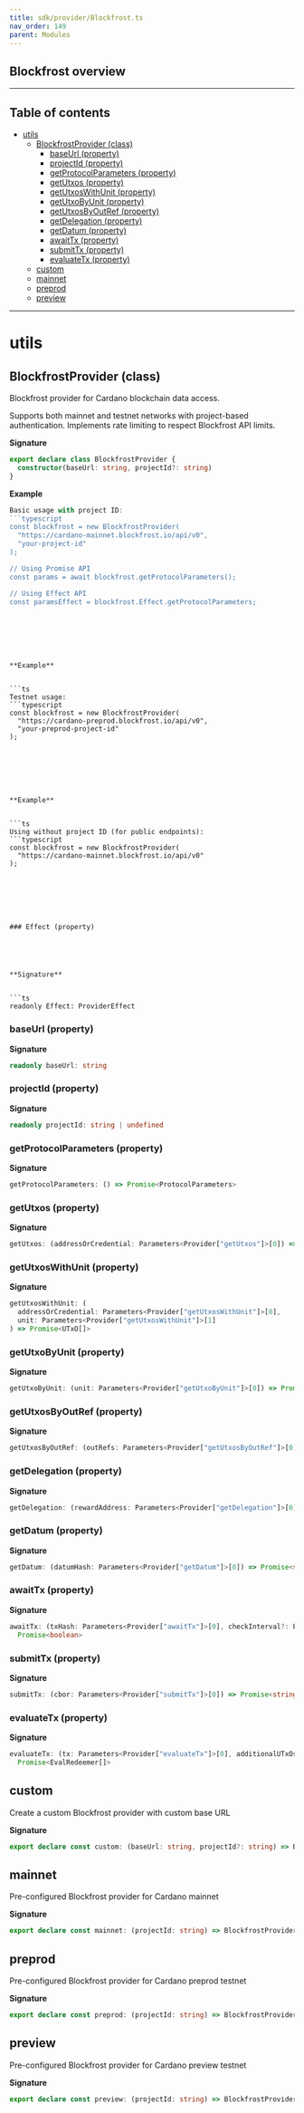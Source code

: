 ```yaml
---
title: sdk/provider/Blockfrost.ts
nav_order: 149
parent: Modules
---
```


## Blockfrost overview

---

<h2 className="text-delta">Table of contents</h2>

- [utils](#utils)
  - [BlockfrostProvider (class)](#blockfrostprovider-class)
    - [baseUrl (property)](#baseurl-property)
    - [projectId (property)](#projectid-property)
    - [getProtocolParameters (property)](#getprotocolparameters-property)
    - [getUtxos (property)](#getutxos-property)
    - [getUtxosWithUnit (property)](#getutxoswithunit-property)
    - [getUtxoByUnit (property)](#getutxobyunit-property)
    - [getUtxosByOutRef (property)](#getutxosbyoutref-property)
    - [getDelegation (property)](#getdelegation-property)
    - [getDatum (property)](#getdatum-property)
    - [awaitTx (property)](#awaittx-property)
    - [submitTx (property)](#submittx-property)
    - [evaluateTx (property)](#evaluatetx-property)
  - [custom](#custom)
  - [mainnet](#mainnet)
  - [preprod](#preprod)
  - [preview](#preview)

---

# utils

## BlockfrostProvider (class)

Blockfrost provider for Cardano blockchain data access.

Supports both mainnet and testnet networks with project-based authentication.
Implements rate limiting to respect Blockfrost API limits.

**Signature**

```ts
export declare class BlockfrostProvider {
  constructor(baseUrl: string, projectId?: string)
}
```

**Example**

````ts
Basic usage with project ID:
```typescript
const blockfrost = new BlockfrostProvider(
  "https://cardano-mainnet.blockfrost.io/api/v0",
  "your-project-id"
);

// Using Promise API
const params = await blockfrost.getProtocolParameters();

// Using Effect API
const paramsEffect = blockfrost.Effect.getProtocolParameters;
````

````






**Example**


```ts
Testnet usage:
```typescript
const blockfrost = new BlockfrostProvider(
  "https://cardano-preprod.blockfrost.io/api/v0",
  "your-preprod-project-id"
);
````

````






**Example**


```ts
Using without project ID (for public endpoints):
```typescript
const blockfrost = new BlockfrostProvider(
  "https://cardano-mainnet.blockfrost.io/api/v0"
);
````

````






### Effect (property)





**Signature**


```ts
readonly Effect: ProviderEffect
````

### baseUrl (property)

**Signature**

```ts
readonly baseUrl: string
```

### projectId (property)

**Signature**

```ts
readonly projectId: string | undefined
```

### getProtocolParameters (property)

**Signature**

```ts
getProtocolParameters: () => Promise<ProtocolParameters>
```

### getUtxos (property)

**Signature**

```ts
getUtxos: (addressOrCredential: Parameters<Provider["getUtxos"]>[0]) => Promise<UTxO[]>
```

### getUtxosWithUnit (property)

**Signature**

```ts
getUtxosWithUnit: (
  addressOrCredential: Parameters<Provider["getUtxosWithUnit"]>[0],
  unit: Parameters<Provider["getUtxosWithUnit"]>[1]
) => Promise<UTxO[]>
```

### getUtxoByUnit (property)

**Signature**

```ts
getUtxoByUnit: (unit: Parameters<Provider["getUtxoByUnit"]>[0]) => Promise<UTxO>
```

### getUtxosByOutRef (property)

**Signature**

```ts
getUtxosByOutRef: (outRefs: Parameters<Provider["getUtxosByOutRef"]>[0]) => Promise<UTxO[]>
```

### getDelegation (property)

**Signature**

```ts
getDelegation: (rewardAddress: Parameters<Provider["getDelegation"]>[0]) => Promise<Delegation>
```

### getDatum (property)

**Signature**

```ts
getDatum: (datumHash: Parameters<Provider["getDatum"]>[0]) => Promise<string>
```

### awaitTx (property)

**Signature**

```ts
awaitTx: (txHash: Parameters<Provider["awaitTx"]>[0], checkInterval?: Parameters<Provider["awaitTx"]>[1]) =>
  Promise<boolean>
```

### submitTx (property)

**Signature**

```ts
submitTx: (cbor: Parameters<Provider["submitTx"]>[0]) => Promise<string>
```

### evaluateTx (property)

**Signature**

```ts
evaluateTx: (tx: Parameters<Provider["evaluateTx"]>[0], additionalUTxOs?: Parameters<Provider["evaluateTx"]>[1]) =>
  Promise<EvalRedeemer[]>
```

## custom

Create a custom Blockfrost provider with custom base URL

**Signature**

```ts
export declare const custom: (baseUrl: string, projectId?: string) => BlockfrostProvider
```

## mainnet

Pre-configured Blockfrost provider for Cardano mainnet

**Signature**

```ts
export declare const mainnet: (projectId: string) => BlockfrostProvider
```

## preprod

Pre-configured Blockfrost provider for Cardano preprod testnet

**Signature**

```ts
export declare const preprod: (projectId: string) => BlockfrostProvider
```

## preview

Pre-configured Blockfrost provider for Cardano preview testnet

**Signature**

```ts
export declare const preview: (projectId: string) => BlockfrostProvider
```
